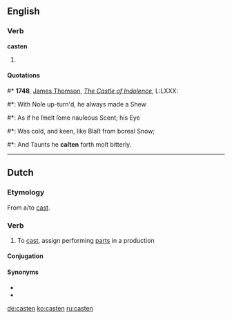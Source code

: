 ==English==

===Verb===
'''casten'''

# {{archaic|poetic}} {{past participle of|cast}}

====Quotations====
<!--appears to be simple past tense, not past participle in this quotation-->
#* '''1748''', [[w:James Thomson (poet)|James Thomson]], ''[[s:The Castle of Indolence|The Castle of Indolence]]'', L:LXXX:
#*: With Noſe up-turn'd, he always made a Shew
#*: As if he ſmelt ſome nauſeous Scent; his Eye
#*: Was cold, and keen, like Blaſt from boreal Snow;
#*: And Taunts he '''caſten''' forth moſt bitterly.

----

==Dutch==

===Etymology===
From {{etyl|en|nl}} a/to [[cast]].

===Verb===
{{nl-verb}}

# To [[cast]], assign performing [[parts]] in a production

====Conjugation====
{{nl-conj-wk|cast}}

====Synonyms====
* {{l/nl|casting}}
* {{l/nl|rolverdeling}}

[[de:casten]]
[[ko:casten]]
[[ru:casten]]